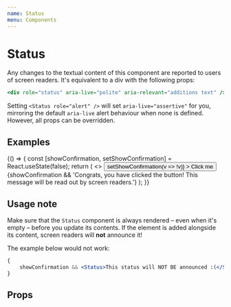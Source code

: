 ```yaml
---
name: Status
menu: Components
---
```




# Status

Any changes to the textual content of this component are reported to users of screen readers. It's equivalent to a div with the following props:

```jsx
<div role="status" aria-live="polite" aria-relevant="additions text" />
```

Setting `<Status role="alert" />` will set `aria-live="assertive"` for you, mirroring the default `aria-live` alert behaviour when none is defined. However, all props can be overridden.

## Examples

<Playground>
	{() => {
		const [showConfirmation, setShowConfirmation] = React.useState(false);
		return (
			<>
				<Button
					isActive={showConfirmation}
					onClick={() => setShowConfirmation(v => !v)}
				>
					Click me
				</Button>
				<Status>
					{showConfirmation &&
						'Congrats, you have clicked the button! This message will be read out by screen readers.'}
				</Status>
			</>
		);
	}}
</Playground>

## Usage note

Make sure that the `Status` component is always rendered – even when it's empty – before you update its contents. If the element is added alongside its content, screen readers will **not** announce it!

The example below would not work:

```jsx
{
	showConfirmation && <Status>This status will NOT BE announced :(</Status>;
}
```

## Props

<Props of={Status} />
